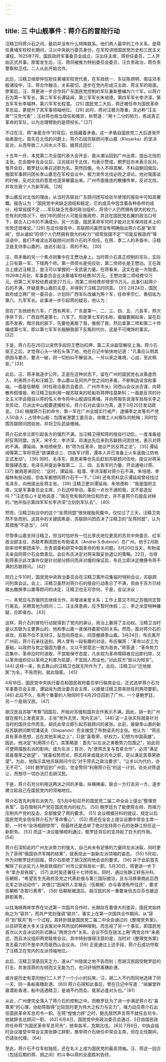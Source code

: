 ```yaml
---
---
---
```

title: 三 中山舰事件：蒋介石的冒险行动
---




汪精卫同蒋介石之间，最初并没有什么特殊联系。他们两人最早的工作关系，是蒋任黄埔军校校长期间，汪以中央执行委员身份，在军校讲授国民党历史和三民主义课程。1925年7月，国民政府军事委员会成立，汪出任主席，蒋担任委员，二人开始正式共事。廖案发生后，汪、蒋同被推为特别委员会委员，汪负责政治，蒋负责警察和卫戍。二人从此开始合作。

此后，汪精卫继廖仲恺担任黄埔军校党代表，在军政统一、东征陈炯明、南征邓本殷诸役中，汪、蒋合作融洽，关系密切，逐步在党内形成汪主政、蒋主军的局面。廖案后，汪、蒋更进一步合作将广东国民党控制的军队重新整编为六个军，以蒋介石为第一军军长，第二军军长谭延闿，第三军军长朱培德，第四军军长李济深，第五军军长李福林，第六军军长程潜。 [25] 国民党二大后，蒋还被任命为国民革命军总监，更提升了其军事领袖地位。 [26] 此时，蒋对汪极为尊重，言必称“汪主席”“汪党代表”；汪对蒋也相当信任和推崇，称赞道：“用十二分的努力，练成真正革命的军队，以为总理臂助的是蒋校长。” [27]

不过在汪、蒋“亲密合作”的背后，也隐藏着矛盾。这一矛盾自国民党二大后逐渐开始表面化。首先在北伐的问题上，蒋介石因苏联顾问季山嘉（Kissarka）的坚决反对，从而导致二人间水火不容。据蒋氏回忆：

十五年一月，本党第二次全国代表大会开会，我从潮汕回到广州出席，提出北伐的主张。在会期中及会议后，汪兆铭对于北伐，均表示赞成，鲍罗廷亦未表示反对。惟开会后，鲍罗廷以奉召述职为名，突然回俄，令人不得其解。不料自鲍回俄后，俄国军事顾问团长季山嘉忽在军校会议中，极力宣传北伐必败之谬论。他对我面谈的时候，反对北伐的意思也逐渐暴露出来。广州市面接连的散播传单，反对北伐，并攻击我个人为新军阀。 [28]

季山嘉反对北伐的理由，从当时苏联驻广东顾问团写给驻华使馆的报告中可知其梗概。报告认为：“国民党中央缺乏团结和稳定，它的成员中包含着各种各样的成分，经常摇摆不定……军队缺乏完善的政治组织，将领个人仍然拥有很大的权力。在有利的情况下，他们中的部分人可能反叛政府，并且在国民党右翼的政治口号下，联合人口中的不满成分。另一方面，国民革命军何时才能对北军保持技术上的优势还很难说。” [29] 在这份报告中，苏联顾问虽然没有明确指出蒋介石是“新军阀”，但从诸如“将领个人仍然拥有很大的权力”“经常摇摆不定”“可能反叛政府”等话语中，我们不难读出苏联顾问对蒋介石的不信任。在蒋、季二人的矛盾中，汪精卫是支持季山嘉的，由此引起汪、蒋的不和。 [30]

汪、蒋矛盾的另一个焦点则集中在王懋功身上。当时蒋介石真正控制的军队，实际上只有第一军，下辖两个师。第一师师长是何应钦，第二师师长是王懋功。王在政治上接近汪精卫，是汪可以掌握的一支武装力量。在蒋看来，这实在是一大隐患。1926年2月初，军事委员会议决黄埔军校经费30万元，王懋功第二师经费12万元。但第二天军校经费减至27万元，而第二师经费却增至15万元。此事引起蒋介石的不满，怀疑是季山嘉的主意，并得到了汪精卫的同意。 [31] 2月24日，国民政府成立两广统一委员会，计划将广西军队改编为两个军，任命李宗仁、黄绍竑为第八、九军军长。此事进一步引起蒋的疑忌，他认为：

现在广东统统有六军，广西有两军，广东是第一、二、三、四、五、六各军，照次序排下去，广西自然是第七、八军了。但是第七军的名称，偏偏要搁起来，留在后面不发表，暗示我的部下，先要他离叛了我，推倒了我，然后拿第二师和第二十师编成第七军，即以第七军军长报酬我部下反叛的代价，这是不可掩饰的事实。 [32]

于是，蒋介石在26日以突然手段将王懋功扣押，第二天派副官解往上海。蒋介石驱王之后，才觉得心头一块石头落了地，他在日记中愉快地记道：“凡事应认明其原因与要点，要点一破，则一切纷纠不解自决。一月以来之难境，心战，至此稍安。” [33]

此后，汪、蒋矛盾逐步公开。正是在这种状态下，留在广州的国民党右派乘虚而入，利用蒋介石和汪精卫、季山嘉以及同共产党之间的矛盾，不断制造谣言和事端。一面是伍朝枢（时任政治委员会委员、广州市市长）同西山会议派合谋，向蒋散布假情报，称汪精卫拟利用一艘苏联来的轮船将蒋押往莫斯科；一面是反共的孙文主义学会擅自以蒋的名义命令将中山舰调往黄埔，并向蒋报告说海军局局长李之龙异动，已派出中山舰要逮捕校长。蒋介石对此误以为真，遂于3月20日发动政变。 [34] 根据蒋介石的命令，第一军在广州全城实行戒严，逮捕李之龙等共产党人50余人；占领中山舰；包围省港罢工委员会，收缴工人纠察队的枪械；同时包围苏联顾问团驻地，并将卫队武装缴械。

蒋介石此举立即引起各方的强烈不满。当汪精卫得知蒋的擅自行动后，一度准备组织反蒋同盟。当天，宋子文、李济深、邓演达先后来到苏联顾问团住地，表示对蒋的不满。谭延闿、朱培德继至，称“蒋为反革命，提议严厉反蒋之法”。 [35] 谭延闿等第二军将领还“欲谋联合三、四各军讨蒋，谭本人并已准备上火车返曲江防地正式发动”。 [36] 同时，毛泽东、周恩来等也先后赶到苏联顾问住地，提议对蒋采取强硬态度。毛泽东并提出争取第二、三、四、五各军的力量，开会通电讨蒋。 [37] 据周恩来回忆：“这时，谭延闿、程潜、李济深都对蒋介石不满，朱培德、李福林有些动摇，但各军都想同蒋介石干一下。” [38] 还有资料显示谭延闿曾经找过毛泽东，向他提出反蒋主张。 [39] 汪精卫更对谭延闿、朱培德称：“我是国府主席，又是军事委员会主席，介石这样举动，事前一点也不通知我，这不是造反吗？”汪还信心十足地说道：“我在党有我的地位和历史，并不是蒋介石能反对掉的。”他并指示第四军军长李济深“立刻到军队去”。 [40]

然而，汪精卫拟议中的这个“反蒋同盟”很快就胎死腹中。仅仅过了三天，汪精卫突然不告而别。这其中的关键因素是，苏联顾问团否决了汪精卫的“反蒋同盟”，认为其措施“不适当”。 [41]

尽管季山嘉支持汪精卫，但当时恰好有一位比季氏地位更高的苏共中央委员、红军政治部主任、苏联考察团团长布勃诺夫（Andrei S.Bubnov）在广州。他于2月刚刚率领考察团来华，负责调查和研究中国革命的有关问题。3月20日当天，布勃诺夫亲自同蒋介石会商善后。会后布氏决定对蒋采取妥协退让的策略。22日，当得到蒋表示此次事件仅是针对部分顾问而非对俄的保证后，布氏立即决定撤换令蒋不满的苏联顾问。 [42]

同日上午10时，国民党中央政治委员会在汪精卫寓所召集临时特别会议，苏联顾问列席会议。会上，汪精卫虽然对蒋介石的擅自行动表示了不满，但由于苏方已经做出撤换季山嘉等顾问的决定，汪精卫也无可奈何。于是，会议决议：

一、本党应与苏俄同志继续合作，并增进亲爱关系；工作上意见不同之苏俄同志暂行离去，另聘其他为顾问；二、汪主席患病，应予暂时休假；三、李之龙受特种嫌疑，应即查办。 [43]

这样，蒋介石的冒险行动就得到了党内的承认，政治上赢得了主动权。汪精卫当时是以苏联为主要靠山的，他和季山嘉一直保持着密切的关系。然而，面对蒋介石的进攻，苏联不仅不支持汪，反而向蒋低头，同意撤换季山嘉。3月24日，布氏离开广州前，蒋介石亲往送别。两人曾有一段有趣的对话，布氏嘱蒋：“革命以农工为基础，以政府与党之强固为要点，又以干部意志一致为首务。”蒋答道：“革命势力应集中，革命应时时进取，不宜取保守态度，凡余视为革命障碍者应迅即扫除，又以革命组织应以革命之利害为前提，不宜因人而设也。”对此双方“皆以为知言”。 [44] 这样一来，失去靠山的汪精卫也就无所作为了。会后，汪精卫以“迁地就医”为名，不告而别，就此隐匿。 [45]

4月16日，国民党中央执行委员和国民政府委员举行联席会议，正式选举蒋介石为军事委员会主席，谭延闿为政治委员会主席，以接替汪精卫原来担任的两项要职。 [46] 此后不久，有两个重要的人物同时于4月29日回到了广州，一个是鲍罗廷，另一个是胡汉民。 [47]

胡汉民自苏联“考察”回国后，开始对苏俄和国共合作表示不满。因此，胡一到广州就在报刊上发表宣言，主张“党外无党，党内无派”。 [48] 这一主张实际就是针对当时的国共合作而言。胡氏此举立即引起苏联顾问的紧张。此前，接替季山嘉的新任苏联顾问斯切潘诺夫（Stepanov）完全接受了布勃诺夫的主张。他认为：“蒋氏具有革命思想，远在其他军阀之上”，只是“喜尊荣，好权力，幻想为中国英雄”。因此，他决定“利用蒋介石”。其策略是：首先“以左派之勇敢势力包围之”，如此则可使蒋摆脱右派的影响，成为左派；其次，为“使蒋氏复与吾辈合作”，必须“满足其喜尊荣之欲望”，“就喜权势而论，蒋氏将来或就总司令之职，足以满足其尊荣欲望”。为此，他指示其他苏联顾问今后“对于蒋氏之政治要求”，“让步以为代价，亦无不可”。 [49] 鲍罗廷到广州后，完全赞同“利用蒋介石”的这一计划，处处对蒋退让，而想尽一切办法打击胡汉民。

于是，蒋介石充分利用这两派之间的矛盾，纵横捭阖，联合一方打击另一方，逐步建立起自己在国民党内的领袖地位。

蒋介石首先利用右派势力，在5月中旬召开的国民党二届二中全会上提出“整理党务案”，旨在限制共产党在国民党内的权力。 [50] 鲍罗廷为了能使蒋左倾，而竭力压制共产党的反击，全部接受了蒋的要求。 [51] 会议根据孙科的提议，规定以后国民党完全信任蒋介石为“革命重心”。 [52] 蒋还在全会上提议设置中常会主席一职，一时令“全场相顾惊愕”，但最终还是选举了绝对支持蒋介石的张静江担任这一新职务。 [53] 而这一决议能够顺利通过，鲍罗廷背后的支持起了巨大的作用。 [54]

蒋介石深知此时广州左派势力的强大，自己尚未有足够的力量同左派决裂，同时更为了获得“俄国协济军械的结果”，就表现出一副新左派领袖的姿态。 [55] 5月初，作为对鲍罗廷的回报，蒋介石拒绝了胡汉民同他会谈的要求， [56] 并于此前首先解除了右派实力人物吴铁城的广州市公安局局长一职。5月30日，蒋更进一步下令“拿办吴铁城”。 [57] 此时吴还兼任十七师师长。同时，通过张静江转告孙科、伍朝枢，“希望哲生充政府及党之代表赴俄与第三国际接洽，且与冯焕章商此后西北军之协动动作”，并借口“因闻外人言梯云（伍朝枢）亦与香港有所往还”，要求伍朝枢“亦暂行离粤”。 [58] 伍朝枢被逐后，胡汉民的另一重要亲信古应芬也被迫辞职离粤。

以往海峡两岸学界在论述第一次国共合作时，长期存在着很大的差异，国民党始终称之为“容共”，而共产党则强调“联共”。事实上在第一次国共合作期间，从“容共”到“联共”有一个过程，其转折就是国民党二届二中全会通过的《整理党务案》。以往研究者大多关注该案对中共所加的种种限制，而忽视了另一个事实，即国民党首次以大会决议的形式确认“两党合作”关系，会议不仅在提法上用“两党合作”来表述，而且决议组织两党联席会议。其中特别值得注意的是，当时对《整理党务案》攻击最力的不是中共而是西山会议派。 [59] 正是通过上述手段，蒋介石成功夺取了汪精卫在党内的左派领袖地位。

此后，汪精卫深感回天乏力，遂从广州隐居之地不告而别；而胡汉民因受鲍罗廷的打击，并发现蒋的左倾而又无能为力，也只好悄然离穗赴港。

或许是历史有意同他们二人开了一个小小的玩笑，汪、胡二人不约而同地选择了同一天、同一条船离穗赴港。 [60] 蒋介石得知此事后，曾在日记中写道：“闻展堂昨晨潜赴香港，船中适遇精卫，是诚不约而会。冤家必逢对头也。” [61]

从此，广州便完全落入了蒋介石的控制之中。而鲍罗廷为了进一步满足蒋介石“喜尊荣”的心理，协助蒋取得“比较现时更为伟大之权力与实力”，竭力动员蒋介石出任国民革命军总司令一职。在蒋“惶愧力辞”之时，鲍氏居然声言蒋不就任总司令，他就辞去总顾问一职。 [62] 6月4日，国民党中央政治委员会通过、5日由国民政府任命蒋“为国民革命军总司令”，统率各军，克期北伐。 [63] 7月6日，中执会临时会议接受中常会主席张静江辞职，推举蒋介石继任中常会主席，但在北伐期间，仍请张代理。 [64]

至此，蒋介石不仅军权独揽，还在名义上成为国民党的最高领袖。汪、蒋这一回合（包括后期的蒋、胡之间）的斗争以蒋的全面胜利告终。